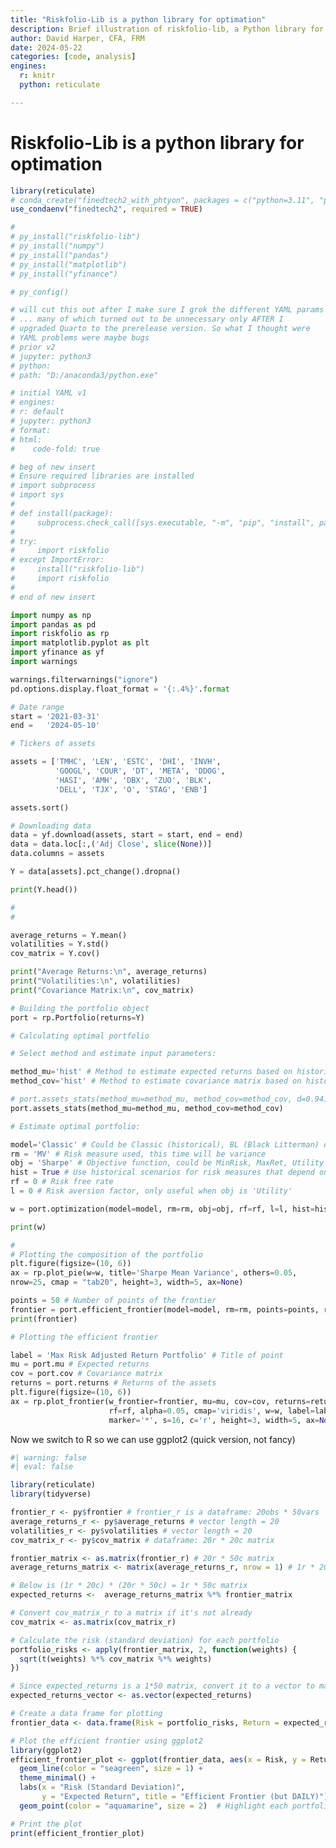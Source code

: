 ```yaml
---
title: "Riskfolio-Lib is a python library for optimation"
description: Brief illustration of riskfolio-lib, a Python library for optimization
author: David Harper, CFA, FRM
date: 2024-05-22
categories: [code, analysis]
engines:
  r: knitr
  python: reticulate

---
```


# Riskfolio-Lib is a python library for optimation

```r
library(reticulate)
# conda_create("finedtech2_with_phtyon", packages = c("python=3.11", "pip"))
use_condaenv("finedtech2", required = TRUE)

# 
# py_install("riskfolio-lib")
# py_install("numpy")
# py_install("pandas")
# py_install("matplotlib")
# py_install("yfinance")

# py_config()

```

```python

# will cut this out after I make sure I grok the different YAML params
# ... many of which turned out to be unnecessary only AFTER I 
# upgraded Quarto to the prerelease version. So what I thought were
# YAML problems were maybe bugs
# prior v2
# jupyter: python3
# python:
# path: "D:/anaconda3/python.exe"

# initial YAML v1
# engines:
# r: default
# jupyter: python3
# format:
# html:
#    code-fold: true

# beg of new insert
# Ensure required libraries are installed
# import subprocess
# import sys
# 
# def install(package):
#     subprocess.check_call([sys.executable, "-m", "pip", "install", package])
# 
# try:
#     import riskfolio
# except ImportError:
#     install("riskfolio-lib")
#     import riskfolio
# 
# end of new insert

import numpy as np
import pandas as pd
import riskfolio as rp
import matplotlib.pyplot as plt
import yfinance as yf
import warnings

warnings.filterwarnings("ignore")
pd.options.display.float_format = '{:.4%}'.format

# Date range
start = '2021-03-31'
end =   '2024-05-10'

# Tickers of assets

assets = ['TMHC', 'LEN', 'ESTC', 'DHI', 'INVH', 
          'GOOGL', 'COUR', 'DT', 'META', 'DDOG', 
          'HASI', 'AMH', 'DBX', 'ZUO', 'BLK',
          'DELL', 'TJX', 'O', 'STAG', 'ENB']

assets.sort()

# Downloading data
data = yf.download(assets, start = start, end = end)
data = data.loc[:,('Adj Close', slice(None))]
data.columns = assets

Y = data[assets].pct_change().dropna()

print(Y.head())

#
#

average_returns = Y.mean()
volatilities = Y.std()
cov_matrix = Y.cov()

print("Average Returns:\n", average_returns)
print("Volatilities:\n", volatilities)
print("Covariance Matrix:\n", cov_matrix)

# Building the portfolio object
port = rp.Portfolio(returns=Y)

# Calculating optimal portfolio

# Select method and estimate input parameters:

method_mu='hist' # Method to estimate expected returns based on historical data.
method_cov='hist' # Method to estimate covariance matrix based on historical data.

# port.assets_stats(method_mu=method_mu, method_cov=method_cov, d=0.94)
port.assets_stats(method_mu=method_mu, method_cov=method_cov)

# Estimate optimal portfolio:

model='Classic' # Could be Classic (historical), BL (Black Litterman) or FM (Factor Model)
rm = 'MV' # Risk measure used, this time will be variance
obj = 'Sharpe' # Objective function, could be MinRisk, MaxRet, Utility or Sharpe
hist = True # Use historical scenarios for risk measures that depend on scenarios
rf = 0 # Risk free rate
l = 0 # Risk aversion factor, only useful when obj is 'Utility'

w = port.optimization(model=model, rm=rm, obj=obj, rf=rf, l=l, hist=hist)

print(w)

#
# Plotting the composition of the portfolio
plt.figure(figsize=(10, 6))
ax = rp.plot_pie(w=w, title='Sharpe Mean Variance', others=0.05, 
nrow=25, cmap = "tab20", height=3, width=5, ax=None)

points = 50 # Number of points of the frontier
frontier = port.efficient_frontier(model=model, rm=rm, points=points, rf=rf, hist=hist)
print(frontier)

# Plotting the efficient frontier

label = 'Max Risk Adjusted Return Portfolio' # Title of point
mu = port.mu # Expected returns
cov = port.cov # Covariance matrix
returns = port.returns # Returns of the assets
plt.figure(figsize=(10, 6))
ax = rp.plot_frontier(w_frontier=frontier, mu=mu, cov=cov, returns=returns, rm=rm,
                      rf=rf, alpha=0.05, cmap='viridis', w=w, label=label,
                      marker='*', s=16, c='r', height=3, width=5, ax=None)

```

Now we switch to R so we can use ggplot2 (quick version, not fancy)

```r
#| warning: false
#| eval: false

library(reticulate)
library(tidyverse)

frontier_r <- py$frontier # frontier_r is a dataframe: 20obs * 50vars
average_returns_r <- py$average_returns # vector length = 20
volatilities_r <- py$volatilities # vector length = 20
cov_matrix_r <- py$cov_matrix # dataframe: 20r * 20c matrix

frontier_matrix <- as.matrix(frontier_r) # 20r * 50c matrix
average_returns_matrix <- matrix(average_returns_r, nrow = 1) # 1r * 20c matrix 

# Below is (1r * 20c) * (20r * 50c) = 1r * 50c matrix
expected_returns <-  average_returns_matrix %*% frontier_matrix 

# Convert cov_matrix_r to a matrix if it's not already
cov_matrix <- as.matrix(cov_matrix_r)

# Calculate the risk (standard deviation) for each portfolio
portfolio_risks <- apply(frontier_matrix, 2, function(weights) {
  sqrt(t(weights) %*% cov_matrix %*% weights)
})

# Since expected_returns is a 1*50 matrix, convert it to a vector to match the length of portfolio_risks
expected_returns_vector <- as.vector(expected_returns)

# Create a data frame for plotting
frontier_data <- data.frame(Risk = portfolio_risks, Return = expected_returns_vector)

# Plot the efficient frontier using ggplot2
library(ggplot2)
efficient_frontier_plot <- ggplot(frontier_data, aes(x = Risk, y = Return)) +
  geom_line(color = "seagreen", size = 1) +
  theme_minimal() +
  labs(x = "Risk (Standard Deviation)", 
       y = "Expected Return", title = "Efficient Frontier (but DAILY)") +
  geom_point(color = "aquamarine", size = 2)  # Highlight each portfolio point

# Print the plot
print(efficient_frontier_plot)

```
